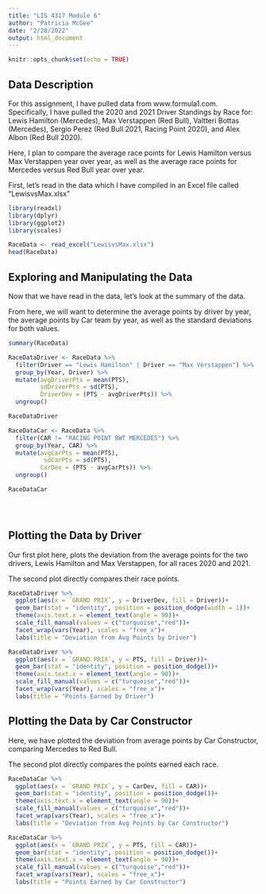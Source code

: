 ```yaml
---
title: "LIS 4317 Module 6"
author: "Patricia McGee"
date: "2/20/2022"
output: html_document
---
```


```r
knitr::opts_chunk$set(echo = TRUE)
```

## Data Description

For this assignment, I have pulled data from www.formula1.com. Specifically, I have pulled the 2020 and 2021 Driver Standings by Race for: Lewis Hamilton (Mercedes), Max Verstappen (Red Bull), Valtteri Bottas (Mercedes), Sergio Perez (Red Bull 2021, Racing Point 2020), and Alex Albon (Red Bull 2020).

Here, I plan to compare the average race points for Lewis Hamilton versus Max Verstappen year over year, as well as the average race points for Mercedes versus Red Bull year over year.

First, let's read in the data which I have compiled in an Excel file called "LewisvsMax.xlsx"


```r
library(readxl)
library(dplyr)
library(ggplot2)
library(scales)

RaceData <- read_excel("LewisvsMax.xlsx")
head(RaceData)

```
## Exploring and Manipulating the Data

Now that we have read in the data, let's look at the summary of the data.

From here, we will want to determine the average points by driver by year, the average points by Car team by year, as well as the standard deviations for both values.

```r
summary(RaceData)

RaceDataDriver <- RaceData %>%
  filter(Driver == "Lewis Hamilton" | Driver == "Max Verstappen") %>%
  group_by(Year, Driver) %>% 
  mutate(avgDriverPts = mean(PTS),
         sdDriverPts = sd(PTS),
         DriverDev = (PTS - avgDriverPts)) %>%
  ungroup()

RaceDataDriver

RaceDataCar <- RaceData %>%
  filter(CAR != "RACING POINT BWT MERCEDES") %>%
  group_by(Year, CAR) %>% 
  mutate(avgCarPts = mean(PTS),
          sdCarPts = sd(PTS),
         CarDev = (PTS - avgCarPts)) %>%
  ungroup()

RaceDataCar


  

```


## Plotting the Data by Driver

Our first plot here, plots the deviation from the average points for the two drivers, Lewis Hamilton and Max Verstappen, for all races 2020 and 2021.

The second plot directly compares their race points.


```r
RaceDataDriver %>%
  ggplot(aes(x = `GRAND PRIX`, y = DriverDev, fill = Driver))+
  geom_bar(stat = "identity", position = position_dodge(width = 1))+
  theme(axis.text.x = element_text(angle = 90))+
  scale_fill_manual(values = c("turquoise","red"))+
  facet_wrap(vars(Year), scales = "free_x")+
  labs(title = "Deviation from Avg Points by Driver")

RaceDataDriver %>%
  ggplot(aes(x = `GRAND PRIX`, y = PTS, fill = Driver))+
  geom_bar(stat = "identity", position = position_dodge())+
  theme(axis.text.x = element_text(angle = 90))+
  scale_fill_manual(values = c("turquoise","red"))+
  facet_wrap(vars(Year), scales = "free_x")+
  labs(title = "Points Earned by Driver")


```

## Plotting the Data by Car Constructor

Here, we have plotted the deviation from average points by Car Constructor, comparing Mercedes to Red Bull.

The second plot directly compares the points earned each race.


```r
RaceDataCar %>%
  ggplot(aes(x = `GRAND PRIX`, y = CarDev, fill = CAR))+
  geom_bar(stat = "identity", position = position_dodge())+
  theme(axis.text.x = element_text(angle = 90))+
  scale_fill_manual(values = c("turquoise","red"))+
  facet_wrap(vars(Year), scales = "free_x")+
  labs(title = "Deviation from Avg Points by Car Constructor")

RaceDataCar %>%
  ggplot(aes(x = `GRAND PRIX`, y = PTS, fill = CAR))+
  geom_bar(stat = "identity", position = position_dodge())+
  theme(axis.text.x = element_text(angle = 90))+
  scale_fill_manual(values = c("turquoise","red"))+
  facet_wrap(vars(Year), scales = "free_x")+
  labs(title = "Points Earned by Car Constructor")

```

